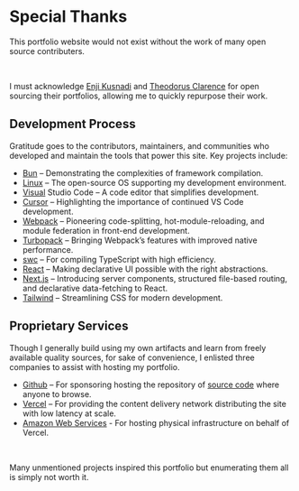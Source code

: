 
# Special Thanks

This portfolio website would not exist without the work of many open source contributers. 

<br />

I must acknowledge [Enji Kusnadi](https://enji.dev) and [Theodorus Clarence](theodorusclarence.com)
for open sourcing their portfolios, allowing me to quickly repurpose their work. 

## Development Process
Gratitude goes to the contributors, maintainers, and communities who developed and maintain the tools that power this site. Key projects include:
<br />

- [Bun]() – Demonstrating the complexities of framework compilation.
- [Linux]() – The open-source OS supporting my development environment.
- [Visual]() Studio Code – A code editor that simplifies development.
- [Cursor]() – Highlighting the importance of continued VS Code development.
- [Webpack]() – Pioneering code-splitting, hot-module-reloading, and module federation in front-end development.
- [Turbopack]() – Bringing Webpack’s features with improved native performance.
- [swc]() – For compiling TypeScript with high efficiency.
- [React]() – Making declarative UI possible with the right abstractions.
- [Next.js]() – Introducing server components, structured file-based routing, and declarative data-fetching to React.
- [Tailwind]() – Streamlining CSS for modern development.

## Proprietary Services

Though I generally build using my own artifacts and learn from freely available quality sources, for sake of convenience, I enlisted
three companies to assist with hosting my portfolio.
<br />

- [Github]() – For sponsoring hosting the repository of [source code](https://github.com/claycurry-com) where anyone to browse.
- [Vercel]() – For providing the content delivery network distributing the site with low latency at scale.
- [Amazon Web Services]() - For hosting physical infrastructure on behalf of Vercel.
<br />

Many unmentioned projects inspired this portfolio but enumerating them all is simply not worth it.
